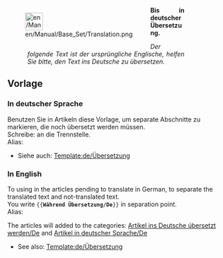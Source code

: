 
<div style="width: 400px; margin: .5cm 0; clear: left"><div style="float: left">[[File:en/Manual/Base Set/Translation.png|40px|left]]</div>
<div class="plainlinks" style="margin-left: 1.2cm; text-align: justify"><p style="border-bottom: 1px solid #8888aa">'''Bis in deutscher Übersetzung.'''</p>
<p style="font-size: 90%">''Der folgende Text ist der ursprüngliche Englische, helfen Sie bitte, den Text ins Deutsche zu übersetzen.''</p></div></div>
<includeonly>{{{1|[[Category:de/Manual/Base Set/Artikel, welche in die deutsche Sprache übersetzt werden]]}}}</includeonly><noinclude>
== Vorlage ==
=== In deutscher Sprache ===
Benutzen Sie in Artikeln diese Vorlage, um separate Abschnitte zu markieren, die noch übersetzt werden müssen.<br/>
Schreibe: {{en/C|<nowiki>{{de/Während Übersetzung}}</nowiki>|}} an die Trennstelle. <br/>
Alias: {{en/C|<nowiki>{{de/Während Übersetzung}}</nowiki>|}}

* Siehe auch: [[Template:de/Übersetzung]]

=== In English ===
To using in the articles pending to translate in German, to separate the translated text and not-translated text.<br/>
You write <code><nowiki>{{</nowiki>'''Während Übersetzung/De'''<nowiki>}}</nowiki></code> in separation point.<br/>
Alias: {{en/C|<nowiki>{{de/Während Übersetzung}}</nowiki>|}}

The articles will added to the categories: [[:Category:de/Manual/Base Set/Artikel, welche in die deutsche Sprache übersetzt werden|Artikel ins Deutsche úbersetzt werden/De]] and [[:Category:de/Artikel in deutscher Sprache|Artikel in deutscher Sprache/De]]

* See also: [[Template:de/Übersetzung]]


</noinclude>